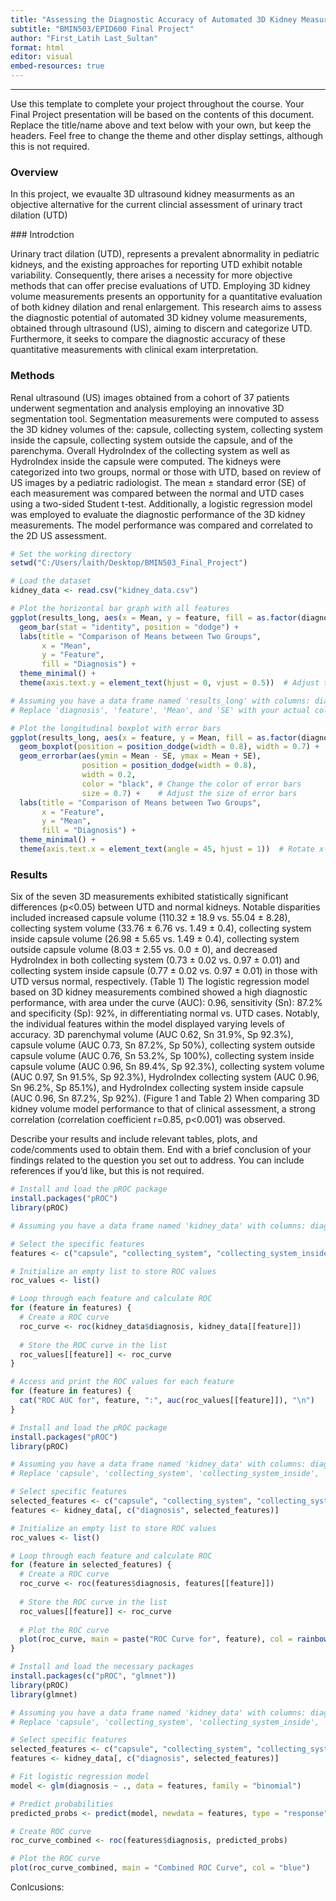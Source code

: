 ---
title: "Assessing the Diagnostic Accuracy of Automated 3D Kidney Measurements in Detecting Urinary Tract Dilations"
subtitle: "BMIN503/EPID600 Final Project"
author: "First_Latih Last_Sultan"
format: html
editor: visual
embed-resources: true
---

------------------------------------------------------------------------

Use this template to complete your project throughout the course. Your Final Project presentation will be based on the contents of this document. Replace the title/name above and text below with your own, but keep the headers. Feel free to change the theme and other display settings, although this is not required.

### Overview

In this project, we evaualte 3D ultrasound kidney measurments as an objective alternative for the current clincial assessment of urinary tract dilation (UTD)

\### Introdction

Urinary tract dilation (UTD), represents a prevalent abnormality in pediatric kidneys, and the existing approaches for reporting UTD exhibit notable variability. Consequently, there arises a necessity for more objective methods that can offer precise evaluations of UTD. Employing 3D kidney volume measurements presents an opportunity for a quantitative evaluation of both kidney dilation and renal enlargement. This research aims to assess the diagnostic potential of automated 3D kidney volume measurements, obtained through ultrasound (US), aiming to discern and categorize UTD. Furthermore, it seeks to compare the diagnostic accuracy of these quantitative measurements with clinical exam interpretation.

### Methods

Renal ultrasound (US) images obtained from a cohort of 37 patients underwent segmentation and analysis employing an innovative 3D segmentation tool. Segmentation measurements were computed to assess the 3D kidney volumes of the: capsule, collecting system, collecting system inside the capsule, collecting system outside the capsule, and of the parenchyma. Overall HydroIndex of the collecting system as well as HydroIndex inside the capsule were computed. The kidneys were categorized into two groups, normal or those with UTD, based on review of US images by a pediatric radiologist. The mean ± standard error (SE) of each measurement was compared between the normal and UTD cases using a two-sided Student t-test. Additionally, a logistic regression model was employed to evaluate the diagnostic performance of the 3D kidney measurements. The model performance was compared and correlated to the 2D US assessment.

```{r}
# Set the working directory
setwd("C:/Users/laith/Desktop/BMIN503_Final_Project")

# Load the dataset
kidney_data <- read.csv("kidney_data.csv")

```

```{r}
# Plot the horizontal bar graph with all features
ggplot(results_long, aes(x = Mean, y = feature, fill = as.factor(diagnosis))) +
  geom_bar(stat = "identity", position = "dodge") +
  labs(title = "Comparison of Means between Two Groups",
       x = "Mean",
       y = "Feature",
       fill = "Diagnosis") +
  theme_minimal() +
  theme(axis.text.y = element_text(hjust = 0, vjust = 0.5))  # Adjust the position of y-axis labels


```

```{r}
# Assuming you have a data frame named 'results_long' with columns: diagnosis, feature, Mean, SE
# Replace 'diagnosis', 'feature', 'Mean', and 'SE' with your actual column names

# Plot the longitudinal boxplot with error bars
ggplot(results_long, aes(x = feature, y = Mean, fill = as.factor(diagnosis))) +
  geom_boxplot(position = position_dodge(width = 0.8), width = 0.7) +
  geom_errorbar(aes(ymin = Mean - SE, ymax = Mean + SE), 
                position = position_dodge(width = 0.8), 
                width = 0.2,
                color = "black", # Change the color of error bars
                size = 0.7) +    # Adjust the size of error bars
  labs(title = "Comparison of Means between Two Groups",
       x = "Feature",
       y = "Mean",
       fill = "Diagnosis") +
  theme_minimal() +
  theme(axis.text.x = element_text(angle = 45, hjust = 1))  # Rotate x-axis labels for better readability

```

### Results

Six of the seven 3D measurements exhibited statistically significant differences (p\<0.05) between UTD and normal kidneys. Notable disparities included increased capsule volume (110.32 ± 18.9 vs. 55.04 ± 8.28), collecting system volume (33.76 ± 6.76 vs. 1.49 ± 0.4), collecting system inside capsule volume (26.98 ± 5.65 vs. 1.49 ± 0.4), collecting system outside capsule volume (8.03 ± 2.55 vs. 0.0 ± 0), and decreased HydroIndex in both collecting system (0.73 ± 0.02 vs. 0.97 ± 0.01) and collecting system inside capsule (0.77 ± 0.02 vs. 0.97 ± 0.01) in those with UTD versus normal, respectively. (Table 1) The logistic regression model based on 3D kidney measurements combined showed a high diagnostic performance, with area under the curve (AUC): 0.96, sensitivity (Sn): 87.2% and specificity (Sp): 92%, in differentiating normal vs. UTD cases. Notably, the individual features within the model displayed varying levels of accuracy. 3D parenchymal volume (AUC 0.62, Sn 31.9%, Sp 92.3%), capsule volume (AUC 0.73, Sn 87.2%, Sp 50%), collecting system outside capsule volume (AUC 0.76, Sn 53.2%, Sp 100%), collecting system inside capsule volume (AUC 0.96, Sn 89.4%, Sp 92.3%), collecting system volume (AUC 0.97, Sn 91.5%, Sp 92.3%), HydroIndex collecting system (AUC 0.96, Sn 96.2%, Sp 85.1%), and HydroIndex collecting system inside capsule (AUC 0.96, Sn 87.2%, Sp 92%). (Figure 1 and Table 2) When comparing 3D kidney volume model performance to that of clinical assessment, a strong correlation (correlation coefficient r=0.85, p\<0.001) was observed.

Describe your results and include relevant tables, plots, and code/comments used to obtain them. End with a brief conclusion of your findings related to the question you set out to address. You can include references if you'd like, but this is not required.

```{r}
# Install and load the pROC package
install.packages("pROC")
library(pROC)

# Assuming you have a data frame named 'kidney_data' with columns: diagnosis, capsule, collecting_system, collecting_system_inside, parenchyma, hydroindex

# Select the specific features
features <- c("capsule", "collecting_system", "collecting_system_inside", "parenchyma", "hydroindex")

# Initialize an empty list to store ROC values
roc_values <- list()

# Loop through each feature and calculate ROC
for (feature in features) {
  # Create a ROC curve
  roc_curve <- roc(kidney_data$diagnosis, kidney_data[[feature]])
  
  # Store the ROC curve in the list
  roc_values[[feature]] <- roc_curve
}

# Access and print the ROC values for each feature
for (feature in features) {
  cat("ROC AUC for", feature, ":", auc(roc_values[[feature]]), "\n")
}

```

```{r}
# Install and load the pROC package
install.packages("pROC")
library(pROC)

# Assuming you have a data frame named 'kidney_data' with columns: diagnosis, capsule, collecting_system, collecting_system_inside, parenchyma, hydroindex
# Replace 'capsule', 'collecting_system', 'collecting_system_inside', 'parenchyma', 'hydroindex' with your actual feature names

# Select specific features
selected_features <- c("capsule", "collecting_system", "collecting_system_inside", "parenchyma", "hydroindex")
features <- kidney_data[, c("diagnosis", selected_features)]

# Initialize an empty list to store ROC values
roc_values <- list()

# Loop through each feature and calculate ROC
for (feature in selected_features) {
  # Create a ROC curve
  roc_curve <- roc(features$diagnosis, features[[feature]])
  
  # Store the ROC curve in the list
  roc_values[[feature]] <- roc_curve
  
  # Plot the ROC curve
  plot(roc_curve, main = paste("ROC Curve for", feature), col = rainbow(1))
}

```

```{r}
# Install and load the necessary packages
install.packages(c("pROC", "glmnet"))
library(pROC)
library(glmnet)

# Assuming you have a data frame named 'kidney_data' with columns: diagnosis, capsule, collecting_system, collecting_system_inside, parenchyma, hydroindex
# Replace 'capsule', 'collecting_system', 'collecting_system_inside', 'parenchyma', 'hydroindex' with your actual feature names

# Select specific features
selected_features <- c("capsule", "collecting_system", "collecting_system_inside", "parenchyma", "hydroindex")
features <- kidney_data[, c("diagnosis", selected_features)]

# Fit logistic regression model
model <- glm(diagnosis ~ ., data = features, family = "binomial")

# Predict probabilities
predicted_probs <- predict(model, newdata = features, type = "response")

# Create ROC curve
roc_curve_combined <- roc(features$diagnosis, predicted_probs)

# Plot the ROC curve
plot(roc_curve_combined, main = "Combined ROC Curve", col = "blue")

```

Conlcusions:
